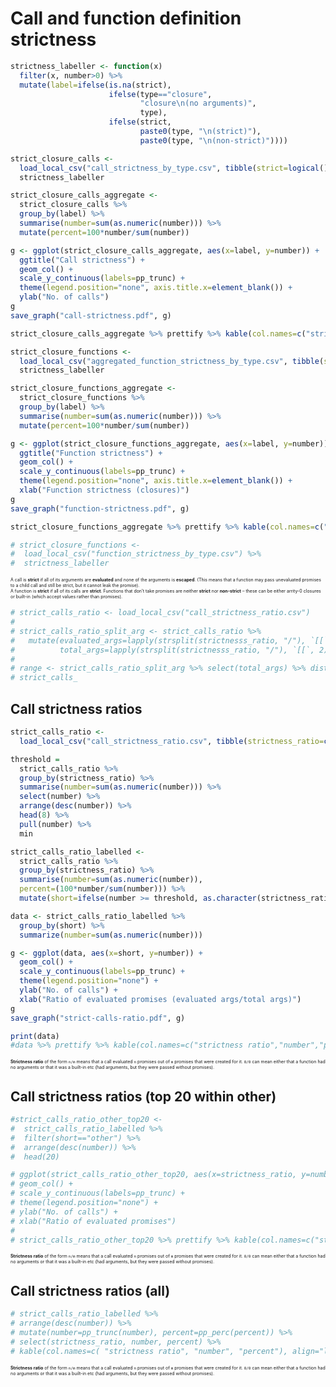 # Call and function definition strictness

```r
strictness_labeller <- function(x) 
  filter(x, number>0) %>%
  mutate(label=ifelse(is.na(strict),  
                      ifelse(type=="closure", 
                             "closure\n(no arguments)", 
                             type),  
                      ifelse(strict, 
                             paste0(type, "\n(strict)"),
                             paste0(type, "\n(non-strict)"))))

strict_closure_calls <- 
  load_local_csv("call_strictness_by_type.csv", tibble(strict=logical(), type=character(), number=numeric(), percent=numeric())) %>%
  strictness_labeller

strict_closure_calls_aggregate <- 
  strict_closure_calls %>%
  group_by(label) %>% 
  summarise(number=sum(as.numeric(number))) %>% 
  mutate(percent=100*number/sum(number)) 

g <- ggplot(strict_closure_calls_aggregate, aes(x=label, y=number)) + 
  ggtitle("Call strictness") +
  geom_col() +
  scale_y_continuous(labels=pp_trunc) +
  theme(legend.position="none", axis.title.x=element_blank()) +
  ylab("No. of calls") 
g
save_graph("call-strictness.pdf", g)

strict_closure_calls_aggregate %>% prettify %>% kable(col.names=c("strictness","number","percentage"), align="lrr")
```

```r
strict_closure_functions <-
  load_local_csv("aggregated_function_strictness_by_type.csv", tibble(strict=logical(), type=character(), number=numeric(), percent=numeric())) %>%
  strictness_labeller

strict_closure_functions_aggregate <-
  strict_closure_functions %>%
  group_by(label) %>%
  summarise(number=sum(as.numeric(number))) %>%
  mutate(percent=100*number/sum(number))

g <- ggplot(strict_closure_functions_aggregate, aes(x=label, y=number)) +
  ggtitle("Function strictness") +
  geom_col() +
  scale_y_continuous(labels=pp_trunc) +
  theme(legend.position="none", axis.title.x=element_blank()) +
  xlab("Function strictness (closures)")
g
save_graph("function-strictness.pdf", g)

strict_closure_functions_aggregate %>% prettify %>% kable(col.names=c("strictness","number","percentage"), align="lrr")
```

```r
# strict_closure_functions <-
#  load_local_csv("function_strictness_by_type.csv") %>% 
#  strictness_labeller
```


<div style="font-size: 50%">
  A call is **strict** if all of its arguments are **evaluated** and none of the arguments is **escaped**. (This means that a function may pass unevaluated promises to a child call and still be strict, but it cannot leak the promise).  
A function is **strict** if all of its calls are **strict**. Functions that don't take promises are neither **strict** nor **non-strict** -- these can be either arrity-0 closures or built-in (which accept values rather than promises).
</div>

<!--# Call strictness ratio-->

```r
# strict_calls_ratio <- load_local_csv("call_strictness_ratio.csv")
# 
# strict_calls_ratio_split_arg <- strict_calls_ratio %>% 
#   mutate(evaluated_args=lapply(strsplit(strictnesss_ratio, "/"), `[[`, 1),
#          total_args=lapply(strsplit(strictnesss_ratio, "/"), `[[`, 2))
# 
# range <- strict_calls_ratio_split_arg %>% select(total_args) %>% distinct %>% arrange(total_args) %>% top(20)
# strict_calls_
```

## Call strictness ratios

```r
strict_calls_ratio <- 
  load_local_csv("call_strictness_ratio.csv", tibble(strictness_ratio=character(), number=numeric(), percent=numeric()))

threshold =
  strict_calls_ratio %>%
  group_by(strictness_ratio) %>%
  summarise(number=sum(as.numeric(number))) %>%
  select(number) %>%
  arrange(desc(number)) %>%
  head(8) %>%
  pull(number) %>%
  min

strict_calls_ratio_labelled <-
  strict_calls_ratio %>%
  group_by(strictness_ratio) %>%
  summarise(number=sum(as.numeric(number)),
  percent=(100*number/sum(number))) %>%
  mutate(short=ifelse(number >= threshold, as.character(strictness_ratio), "other"))

data <- strict_calls_ratio_labelled %>%
  group_by(short) %>%
  summarize(number=sum(as.numeric(number)))

g <- ggplot(data, aes(x=short, y=number)) +
  geom_col() +
  scale_y_continuous(labels=pp_trunc) +
  theme(legend.position="none") +
  ylab("No. of calls") +
  xlab("Ratio of evaluated promises (evaluated args/total args)")
g
save_graph("strict-calls-ratio.pdf", g)

print(data)
#data %>% prettify %>% kable(col.names=c("strictness ratio","number","percentage"), align="lrr")
```

<div style="font-size: 50%">
**Strictness ratio** of the form `n/m` means that a call evaluated `n` promises out of `m` promises that were created for it. `0/0` can mean either that a function had no arguments or that it was a built-in etc (had arguments, but they were passed without promises).
</div>

## Call strictness ratios (top 20 within other)

```r
#strict_calls_ratio_other_top20 <-
#  strict_calls_ratio_labelled %>%
#  filter(short=="other") %>%
#  arrange(desc(number)) %>%
#  head(20)

# ggplot(strict_calls_ratio_other_top20, aes(x=strictness_ratio, y=number)) +
# geom_col() +
# scale_y_continuous(labels=pp_trunc) +
# theme(legend.position="none") +
# ylab("No. of calls") +
# xlab("Ratio of evaluated promises")
# 
# strict_calls_ratio_other_top20 %>% prettify %>% kable(col.names=c("strictness ratio","number","percentage"), align="lrr")
```

<div style="font-size: 50%">
**Strictness ratio** of the form `n/m` means that a call evaluated `n` promises out of `m` promises that were created for it. `0/0` can mean either that a function had no arguments or that it was a built-in etc (had arguments, but they were passed without promises).
</div>


## Call strictness ratios (all)

```r
# strict_calls_ratio_labelled %>% 
# arrange(desc(number)) %>%
# mutate(number=pp_trunc(number), percent=pp_perc(percent)) %>%
# select(strictness_ratio, number, percent) %>%
# kable(col.names=c( "strictness ratio", "number", "percent"), align="lll")
```

<div style="font-size: 50%">
**Strictness ratio** of the form `n/m` means that a call evaluated `n` promises out of `m` promises that were created for it. `0/0` can mean either that a function had no arguments or that it was a built-in etc (had arguments, but they were passed without promises).
</div>